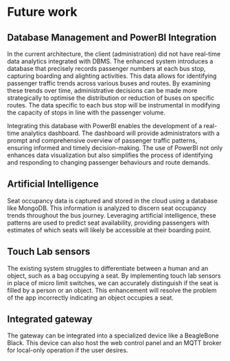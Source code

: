# Future work



## Database Management and PowerBI Integration



In the current architecture, the client (administration) did not have real-time data analytics integrated with DBMS. The enhanced system introduces a database that precisely records passenger numbers at each bus stop, capturing boarding and alighting activities. This data allows for identifying passenger traffic trends across various buses and routes. By examining these trends over time, administrative decisions can be made more strategically to optimise the distribution or reduction of buses on specific routes. The data specific to each bus stop will be instrumental in modifying the capacity of stops in line with the passenger volume.

Integrating this database with PowerBI enables the development of a real-time analytics dashboard. The dashboard will provide administrators with a prompt and comprehensive overview of passenger traffic patterns, ensuring informed and timely decision-making. The use of PowerBI not only enhances data visualization but also simplifies the process of identifying and responding to changing passenger behaviours and route demands.



## Artificial Intelligence



Seat occupancy data is captured and stored in the cloud using a database like MongoDB. This information is analyzed to discern seat occupancy trends throughout the bus journey. Leveraging artificial intelligence, these patterns are used to predict seat availability, providing passengers with estimates of which seats will likely be accessible at their boarding point.


## Touch Lab sensors


The existing system struggles to differentiate between a human and an object, such as a bag occupying a seat. By implementing touch lab sensors in place of micro limit switches, we can accurately distinguish if the seat is filled by a person or an object. This enhancement will resolve the problem of the app incorrectly indicating an object occupies a seat.


## **Integrated gateway**


The gateway can be integrated into a specialized device like a BeagleBone Black. This device can also host the web control panel and an MQTT broker for local-only operation if the user desires.
